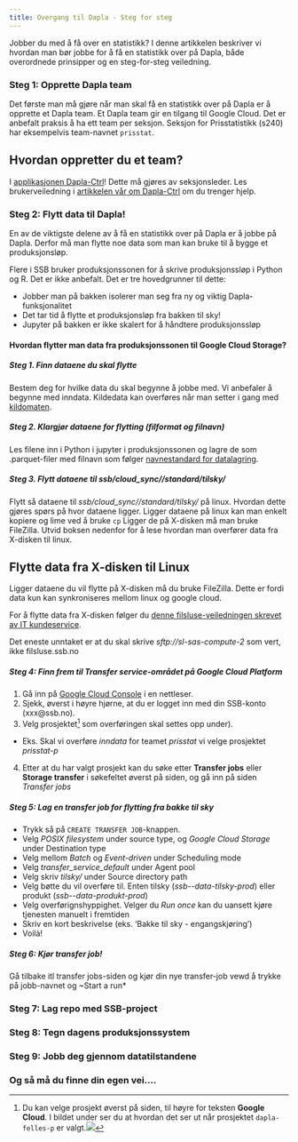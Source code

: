 ```yaml
---
title: Overgang til Dapla - Steg for steg
---
```


Jobber du med å få over en statistikk? 
I denne artikkelen beskriver vi hvordan man bør jobbe for å få en statistikk over på Dapla, både overordnede prinsipper og en steg-for-steg veiledning.

### Steg 1: Opprette Dapla team

Det første man må gjøre når man skal få en statistikk over på Dapla er å opprette et Dapla team. Et Dapla team gir en tilgang til Google Cloud. Det er anbefalt praksis å ha ett team per seksjon. Seksjon for Prisstatistikk (s240) har eksempelvis team-navnet `prisstat`.

::: {.callout-tip}
# Hvordan oppretter du et team?
I [applikasjonen Dapla-Ctrl](https://dapla-ctrl.intern.ssb.no/)! Dette må gjøres av seksjonsleder. Les brukerveiledning i [artikkelen vår om Dapla-Ctrl](https://manual.dapla.ssb.no/statistikkere/dapla-ctrl.html#opprette-team) om du trenger hjelp.
:::

### Steg 2: Flytt data til Dapla!

En av de viktigste delene av å få en statistikk over på Dapla er å jobbe på Dapla. Derfor må man flytte noe data som man kan bruke til å bygge et produksjonsløp.

Flere i SSB bruker produksjonssonen for å skrive produksjonssløp i Python og R. Det er ikke anbefalt. Det er tre hovedgrunner til dette:

* Jobber man på bakken isolerer man seg fra ny og viktig Dapla-funksjonalitet
* Det tar tid å flytte et produksjonsløp fra bakken til sky!
* Jupyter på bakken er ikke skalert for å håndtere produksjonssløp

#### Hvordan flytter man data fra produksjonssonen til Google Cloud Storage?

##### Steg 1. Finn dataene du skal flytte

Bestem deg for hvilke data du skal begynne å jobbe med. Vi anbefaler å begynne med inndata. Kildedata kan overføres når man setter i gang med [kildomaten](kildomaten.qmd).

##### Steg 2. Klargjør dataene for flytting (filformat og filnavn)

Les filene inn i Python i jupyter i produksjonssonen og lagre de som .parquet-filer med filnavn som følger [navnestandard for datalagring](navnestandard.qmd).

##### Steg 3. Flytt dataene til ssb/cloud_sync/<dapla-team>/standard/tilsky/

Flytt så dataene til *ssb/cloud_sync/<dapla-team>/standard/tilsky/* på linux.
Hvordan dette gjøres spørs på hvor dataene ligger. Ligger dataene på linux kan man enkelt kopiere og lime ved å bruke `cp`
Ligger de på X-disken må man bruke FileZilla. Utvid boksen nedenfor for å lese hvordan man overfører data fra X-disken til linux.

:::{.callout-tip collapse=true}
# Flytte data fra X-disken til Linux

Ligger dataene du vil flytte på X-disken må du bruke FileZilla. Dette er fordi data kun kan synkroniseres mellom linux og google cloud.

For å flytte data fra X-disken følger du [denne filsluse-veiledningen skrevet av IT kundeservice](https://ssbno.sharepoint.com/sites/IT-service/SitePages/Bruk-av-filsluse.aspx?web=1).

Det eneste unntaket er at du skal skrive *sftp://sl-sas-compute-2* som vert, ikke filsluse.ssb.no

:::

##### Steg 4: Finn frem til Transfer service-området på Google Cloud Platform

1. Gå inn på [Google Cloud Console](https://console.cloud.google.com) i en nettleser.
2. Sjekk, øverst i høyre hjørne, at du er logget inn med din SSB-konto (xxx@ssb.no).
3. Velg prosjektet^[Du kan velge prosjekt øverst på siden, til høyre for teksten **Google Cloud**. I bildet under ser du at hvordan det ser ut når prosjektet `dapla-felles-p` er valgt.![](../images/gcc-project-selector.png){fig-alt="Diagram av mapper i prodsonen og bøtter på Dapla, og hvordan overføringene kan skje mellom de."}] som overføringen skal settes opp under).

* Eks. Skal vi overføre *inndata* for teamet *prisstat* vi velge prosjektet *prisstat-p*

4. Etter at du har valgt prosjekt kan du søke etter **Transfer jobs** eller **Storage transfer** i søkefeltet øverst på siden, og gå inn på siden *Transfer jobs*


##### Steg 5: Lag en transfer job for flytting fra bakke til sky

* Trykk så på `CREATE TRANSFER JOB`-knappen.
* Velg *POSIX filesystem* under source type, og *Google Cloud Storage* under Destination type
* Velg mellom *Batch* og *Event-driven* under Scheduling mode
* Velg *transfer_service_default* under Agent pool
* Velg skriv  *tilsky/* under Source directory path
* Velg bøtte du vil overføre til. Enten tilsky (*ssb-<team-navn>-data-tilsky-prod*) eller produkt (*ssb-<team-navn>-data-produkt-prod*)
* Velg overførignshyppighet. Velger du *Run once* kan du uansett kjøre tjenesten manuelt i fremtiden
* Skriv en kort beskrivelse (eks. 'Bakke til sky - engangskjøring')
* Voilà! 

##### Steg 6: Kjør transfer job!

Gå tilbake itl transfer jobs-siden og kjør din nye transfer-job vewd å trykke på jobb-navnet og ~Start a run*

### Steg 7: Lag repo med SSB-project

### Steg 8: Tegn dagens produksjonssystem

### Steg 9: Jobb deg gjennom datatilstandene 

### Og så må du finne din egen vei....